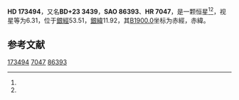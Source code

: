 {{Starbox begin
| name = HD 173494
}}
{{Starbox observe
| epoch = [[J2000.0|J2000.0]]
| constell = {{星座名待查}}<ref name=SIMBAD>{{cite web
 | url=http://simbad.u-strasbg.fr/simbad/sim-id?Ident=HR+7047
 | title=Pulsating variable Star
 | publisher=Centre de Données astronomiques de Strasbourg
 | work=SIMBAD
 | accessdate=2012-07-13
 | archive-date=2016-03-17
 | archive-url=https://web.archive.org/web/20160317013454/http://simbad.u-strasbg.fr/simbad/sim-id?Ident=HR+7047
 | dead-url=no
 }}</ref><ref name=DATA>{{cite web
 | url=http://vizier.u-strasbg.fr/viz-bin/VizieR-5?-out.add=.&-source=5050&-corr=PK=HR&-out.max=9999&HR=7047
 | title=VizieR Detailed Page
 | accessdate=2012-07-13
 | archive-date=2019-02-16
 | archive-url=https://web.archive.org/web/20190216092454/http://vizier.u-strasbg.fr/viz-bin/VizieR-5?-out.add=.&-source=5050&-corr=PK=HR&-out.max=9999&HR=7047
 | dead-url=no
 }}</ref>
| 星官 = 
| ra = {{RA|18|44|40.2}}<ref name=SIMBAD /><ref name=DATA />
| dec = {{DEC|+23|35|23}}<ref name=SIMBAD /><ref name=DATA />
| appmag_v = 6.31<ref name=SIMBAD /><ref name=DATA />
}}
{{Starbox character
| class = F6V<ref name=SIMBAD /><ref name=DATA />
| b-v = 0.4<ref name=SIMBAD /><ref name=DATA />
| u-b = 0<ref name=SIMBAD /><ref name=DATA />
| r-i = <ref name=SIMBAD /><ref name=DATA />
| variable = 
}}
{{Starbox astrometry
| radial_v = 0
| prop_mo_ra = -12
| parallax = 0.019
| p_error = 
}}
{{Starbox catalog
| names =BD+23 3439，[[SAO星表|SAO]] 86393，[[HD星表|HD]] 173494，[[HR星表|HR]] 7047}}
{{Starbox reference |Simbad=HR+7047}}
{{Starbox end}}

'''HD 173494'''，又名'''BD+23 3439'''，'''SAO 86393'''、'''HR 7047'''，是一颗恒星<ref name=SIMBAD /><ref name=DATA />，视星等为6.31，位于[[銀道座標系|銀經]]53.51，[[銀道座標系|銀緯]]11.92，其[[B1900.0|B1900.0]]坐标为赤經{{RA|18|40|30}}，赤緯{{DEC|+23|11.92|22}}。

== 参考文献 ==
{{reflist}}

{{star-stub}}

[[Category:HD和HDE天體|173494]]
[[Category:HR天體|7047]]
[[Category:SAO天體|86393]]
